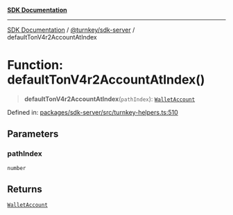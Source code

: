 [**SDK Documentation**](../../../README.mdx)

***

[SDK Documentation](../../../packages.mdx) / [@turnkey/sdk-server](../README.mdx) / defaultTonV4r2AccountAtIndex

# Function: defaultTonV4r2AccountAtIndex()

> **defaultTonV4r2AccountAtIndex**(`pathIndex`): [`WalletAccount`](../interfaces/WalletAccount.mdx)

Defined in: [packages/sdk-server/src/turnkey-helpers.ts:510](https://github.com/tkhq/sdk/blob/e1b1a69bdd608320aaf03cc2dbbf68dc0c52b28d/packages/sdk-server/src/turnkey-helpers.ts#L510)

## Parameters

### pathIndex

`number`

## Returns

[`WalletAccount`](../interfaces/WalletAccount.mdx)
